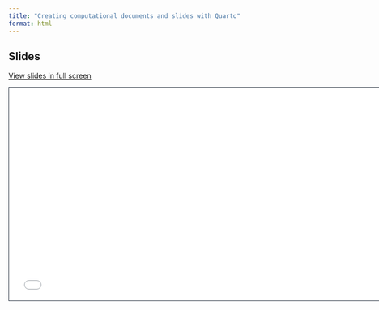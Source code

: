 ```yaml
---
title: "Creating computational documents and slides with Quarto"
format: html
---
```


## Slides

[View slides in full screen](2-documents-slides.html)

```{=html}
<iframe class="slide-deck" src="2-documents-slides.html" height="420" width="747" style="border: 1px solid #2e3846;"></iframe>
```

